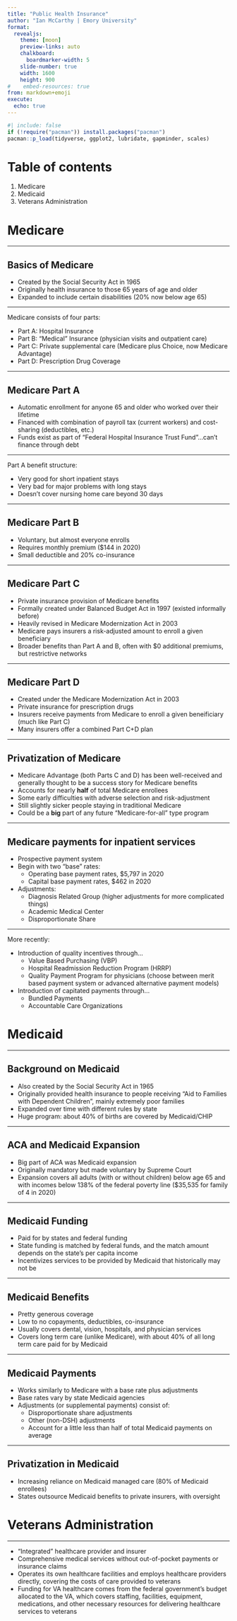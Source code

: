 ```yaml
---
title: "Public Health Insurance"
author: "Ian McCarthy | Emory University"
format: 
  revealjs:
    theme: [moon]
    preview-links: auto
    chalkboard:
      boardmarker-width: 5
    slide-number: true
    width: 1600
    height: 900    
#    embed-resources: true
from: markdown+emoji
execute: 
  echo: true
---
```


```r
#| include: false
if (!require("pacman")) install.packages("pacman")
pacman::p_load(tidyverse, ggplot2, lubridate, gapminder, scales)
```

# Table of contents

1. Medicare
2. Medicaid
3. Veterans Administration


# Medicare

---

## Basics of Medicare

- Created by the Social Security Act in 1965
- Originally health insurance to those 65 years of age and older
- Expanded to include certain disabilities (20% now below age 65)

---

Medicare consists of four parts:

  - Part A: Hospital Insurance
  - Part B: "Medical" Insurance (physician visits and outpatient care)
  - Part C: Private supplemental care (Medicare plus Choice, now Medicare Advantage)
  - Part D: Prescription Drug Coverage

---

## Medicare Part A

- Automatic enrollment for anyone 65 and older who worked over their lifetime
- Financed with combination of payroll tax (current workers) and cost-sharing (deductibles, etc.)
- Funds exist as part of "Federal Hospital Insurance Trust Fund"...can't finance through debt

---

Part A benefit structure:

  - Very good for short inpatient stays
  - Very bad for major problems with long stays
  - Doesn't cover nursing home care beyond 30 days

---

## Medicare Part B

- Voluntary, but almost everyone enrolls
- Requires monthly premium ($144 in 2020)
- Small deductible and 20% co-insurance


---

## Medicare Part C

- Private insurance provision of Medicare benefits
- Formally created under Balanced Budget Act in 1997 (existed informally before)
- Heavily revised in Medicare Modernization Act in 2003
- Medicare pays insurers a risk-adjusted amount to enroll a given beneficiary
- Broader benefits than Part A and B, often with $0 additional premiums, but restrictive networks

---

## Medicare Part D

- Created under the Medicare Modernization Act in 2003
- Private insurance for prescription drugs
- Insurers receive payments from Medicare to enroll a given beneificiary (much like Part C)
- Many insurers offer a combined Part C+D plan

---

## Privatization of Medicare

- Medicare Advantage (both Parts C and D) has been well-received and generally thought to be a success story for Medicare benefits
- Accounts for nearly **half** of total Medicare enrollees
- Some early difficulties with adverse selection and risk-adjustment
- Still slightly sicker people staying in traditional Medicare
- Could be a **big** part of any future "Medicare-for-all" type program

---

## Medicare payments for inpatient services

- Prospective payment system
- Begin with two "base" rates:
  - Operating base payment rates, \$5,797 in 2020
  - Capital base payment rates, \$462 in 2020
- Adjustments:
  - Diagnosis Related Group (higher adjustments for more complicated things)
  - Academic Medical Center
  - Disproportionate Share

---

More recently:

- Introduction of quality incentives through...
  - Value Based Purchasing (VBP)
  - Hospital Readmission Reduction Program (HRRP)
  - Quality Payment Program for physicians (choose between merit based payment system or advanced alternative payment models)
- Introduction of capitated payments through...
  - Bundled Payments
  - Accountable Care Organizations

# Medicaid

---

## Background on Medicaid

- Also created by the Social Security Act in 1965
- Originally provided health insurance to people receiving "Aid to Families with Dependent Children", mainly extremely poor families
- Expanded over time with different rules by state
- Huge program: about 40% of births are covered by Medicaid/CHIP

---

## ACA and Medicaid Expansion

- Big part of ACA was Medicaid expansion
- Originally mandatory but made voluntary by Supreme Court
- Expansion covers all adults (with or without children) below age 65 and with incomes below 138% of the federal poverty line ($35,535 for family of 4 in 2020)
  
---

## Medicaid Funding

- Paid for by states and federal funding
- State funding is matched by federal funds, and the match amount depends on the state's per capita income
- Incentivizes services to be provided by Medicaid that historically may not be

---

## Medicaid Benefits

- Pretty generous coverage
- Low to no copayments, deductibles, co-insurance
- Usually covers dental, vision, hospitals, and physician services
- Covers long term care (unlike Medicare), with about 40% of all long term care paid for by Medicaid

---

## Medicaid Payments

- Works similarly to Medicare with a base rate plus adjustments
- Base rates vary by state Medicaid agencies
- Adjustments (or supplemental payments) consist of:
  - Disproportionate share adjustments 
  - Other (non-DSH) adjustments
  - Account for a little less than half of total Medicaid payments on average

---

## Privatization in Medicaid

- Increasing reliance on Medicaid managed care (80% of Medicaid enrollees)
- States outsource Medicaid benefits to private insurers, with oversight

# Veterans Administration

---

- "Integrated" healthcare provider and insurer
- Comprehensive medical services without out-of-pocket payments or insurance claims
- Operates its own healthcare facilities and employs healthcare providers directly, covering the costs of care provided to veterans
- Funding for VA healthcare comes from the federal government's budget allocated to the VA, which covers staffing, facilities, equipment, medications, and other necessary resources for delivering healthcare services to veterans
